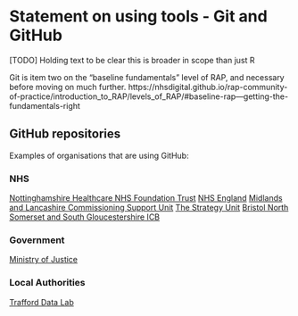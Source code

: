 # Statement on using tools - Git and GitHub

\[TODO\] Holding text to be clear this is broader in scope than just R

Git is item two on the "baseline fundamentals" level of RAP, and necessary before moving on much further. https://nhsdigital.github.io/rap-community-of-practice/introduction_to_RAP/levels_of_RAP/#baseline-rap---getting-the-fundamentals-right


## GitHub repositories

Examples of organisations that are using GitHub:

### NHS
[Nottinghamshire Healthcare NHS Foundation Trust](https://github.com/CDU-data-science-team/)
[NHS England](https://github.com/nhsengland)
[Midlands and Lancashire Commissioning Support Unit](https://github.com/MLCSU)
[The Strategy Unit](https://github.com/The-Strategy-Unit)
[Bristol North Somerset and South Gloucestershire ICB](https://github.com/nhs-bnssg-analytics)

### Government
[Ministry of Justice](https://github.com/ministryofjustice)

### Local Authorities
[Trafford Data Lab](https://github.com/traffordDataLab)
